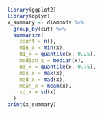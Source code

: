 

```r
library(ggplot2)
library(dplyr)
x_summary <- diamonds %>%
  group_by(cut) %>%
  summarize(
    count = n(),
    min_x = min(x),
    Q1_x = quantile(x, 0.25),
    median_x = median(x),
    Q3_x = quantile(x, 0.75),
    max_x = max(x),
    mad_x = mad(x),
    mean_x = mean(x),
    sd_x = sd(x)
  )
print(x_summary)

```


